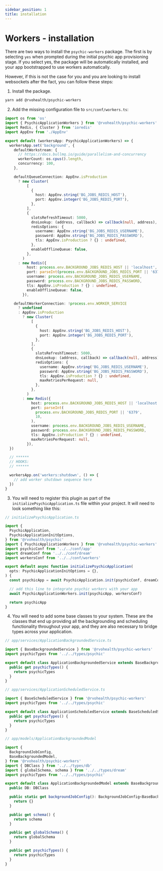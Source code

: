 ```yaml
---
sidebar_position: 1
title: installation
---
```


# Workers - installation

There are two ways to install the `psychic-workers` package. The first is by selecting `yes` when prompted during the initial psychic app provisioning stage. If you select yes, the package will be automatically installed, and your app bootstrapped to use workers automatically.

However, if this is not the case for you and you are looking to install websockets after the fact, you can follow these steps:

1. Install the package.

```bash
yarn add @rvohealth/psychic-workers
```

2. Add the missing configuration file to `src/conf/workers.ts`:

```ts
import os from 'os'
import { PsychicApplicationWorkers } from '@rvohealth/psychic-workers'
import Redis, { Cluster } from 'ioredis'
import AppEnv from './AppEnv'

export default (workersApp: PsychicApplicationWorkers) => {
  workersApp.set('background', {
    defaultWorkstream: {
      // https://docs.bullmq.io/guide/parallelism-and-concurrency
      workerCount: os.cpus().length,
      concurrency: 100,
    },

    defaultQueueConnection: AppEnv.isProduction
      ? new Cluster(
          [
            {
              host: AppEnv.string('BG_JOBS_REDIS_HOST'),
              port: AppEnv.integer('BG_JOBS_REDIS_PORT'),
            },
          ],
          {
            slotsRefreshTimeout: 5000,
            dnsLookup: (address, callback) => callback(null, address),
            redisOptions: {
              username: AppEnv.string('BG_JOBS_REDIS_USERNAME'),
              password: AppEnv.string('BG_JOBS_REDIS_PASSWORD'),
              tls: AppEnv.isProduction ? {} : undefined,
            },
            enableOfflineQueue: false,
          },
        )
      : new Redis({
          host: process.env.BACKGROUND_JOBS_REDIS_HOST || 'localhost',
          port: parseInt(process.env.BACKGROUND_JOBS_REDIS_PORT || '6379', 10),
          username: process.env.BACKGROUND_JOBS_REDIS_USERNAME,
          password: process.env.BACKGROUND_JOBS_REDIS_PASSWORD,
          tls: AppEnv.isProduction ? {} : undefined,
          enableOfflineQueue: false,
        }),

    defaultWorkerConnection: !process.env.WORKER_SERVICE
      ? undefined
      : AppEnv.isProduction
        ? new Cluster(
            [
              {
                host: AppEnv.string('BG_JOBS_REDIS_HOST'),
                port: AppEnv.integer('BG_JOBS_REDIS_PORT'),
              },
            ],
            {
              slotsRefreshTimeout: 5000,
              dnsLookup: (address, callback) => callback(null, address),
              redisOptions: {
                username: AppEnv.string('BG_JOBS_REDIS_USERNAME'),
                password: AppEnv.string('BG_JOBS_REDIS_PASSWORD'),
                tls: AppEnv.isProduction ? {} : undefined,
                maxRetriesPerRequest: null,
              },
            },
          )
        : new Redis({
            host: process.env.BACKGROUND_JOBS_REDIS_HOST || 'localhost',
            port: parseInt(
              process.env.BACKGROUND_JOBS_REDIS_PORT || '6379',
              10,
            ),
            username: process.env.BACKGROUND_JOBS_REDIS_USERNAME,
            password: process.env.BACKGROUND_JOBS_REDIS_PASSWORD,
            tls: AppEnv.isProduction ? {} : undefined,
            maxRetriesPerRequest: null,
          }),
  })

  // ******
  // HOOKS:
  // ******

  workersApp.on('workers:shutdown', () => {
    // add worker shutdown sequence here
  })
}
```

3. You will need to register this plugin as part of the `initializePsychicApplication.ts` file within your project. It will need to look something like this:

```ts
// initializePsychicApplication.ts

import {
  PsychicApplication,
  PsychicApplicationInitOptions,
} from '@rvohealth/psychic'
import { PsychicApplicationWorkers } from '@rvohealth/psychic-workers'
import psychicConf from '../../conf/app'
import dreamConf from '../../conf/dream'
import workersConf from '../../conf/workers'

export default async function initializePsychicApplication(
  opts: PsychicApplicationInitOptions = {},
) {
  const psychicApp = await PsychicApplication.init(psychicConf, dreamConf, opts)

  // add this line to integrate psychic workers with your app
  await PsychicApplicationWorkers.init(psychicApp, workersConf)

  return psychicApp
}
```

4. You will need to add some base classes to your system. These are the classes that end up providing all the backgrounding and scheduling functionality throughout your app, and they are also necessary to bridge types across your application.

```ts
// app/services/ApplicationBackgroundedService.ts

import { BaseBackgroundedService } from '@rvohealth/psychic-workers'
import psychicTypes from '../../types/psychic'

export default class ApplicationBackgroundedService extends BaseBackgroundedService {
  public get psychicTypes() {
    return psychicTypes
  }
}
```

```ts
// app/services/ApplicationScheduledService.ts

import { BaseScheduledService } from '@rvohealth/psychic-workers'
import psychicTypes from '../../types/psychic'

export default class ApplicationScheduledService extends BaseScheduledService {
  public get psychicTypes() {
    return psychicTypes
  }
}
```

```ts
// app/models/ApplicationBackgroundedModel

import {
  BackgroundJobConfig,
  BaseBackgroundedModel,
} from '@rvohealth/psychic-workers'
import { DBClass } from '../../types/db'
import { globalSchema, schema } from '../../types/dream'
import psychicTypes from '../../types/psychic'

export default class ApplicationBackgroundedModel extends BaseBackgroundedModel {
  public DB: DBClass

  public static get backgroundJobConfig(): BackgroundJobConfig<BaseBackgroundedModel> {
    return {}
  }

  public get schema() {
    return schema
  }

  public get globalSchema() {
    return globalSchema
  }

  public get psychicTypes() {
    return psychicTypes
  }
}
```
